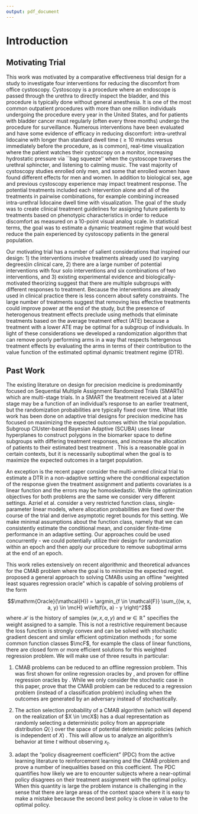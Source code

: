```yaml
---
output: pdf_document
---
```


# Introduction

## Motivating Trial 

This work was motivated by a comparative effectiveness trial design for a study to investigate four interventions for reducing the discomfort from office cystoscopy. Cystoscopy is a procedure where an endoscope is passed through the urethra to directly inspect the bladder, and this procedure is typically done without general anesthesia. It is one of the most common outpatient procedures with more than one million individuals undergoing the procedure every year in the United States\cite{dartmouth_atlas_data_2021}, and for patients with bladder cancer must regularly (often every three months) undergo the procedure for surveillance. Numerous interventions have been evaluated and have some evidence of efficacy in reducing discomfort: intra-urethral lidocaine with longer than standard dwell time ($\geq 10$ minutes versus immediately before the procedure, as is common), real-time visualization where  the patient watches their cystoscopy on a monitor, increasing hydrostatic pressure via ``bag squeeze'' when the cystoscope traverses the urethral sphincter, and listening to calming music. The vast majority of cystoscopy studies enrolled only men, and some that enrolled women have found different effects for men and women. In addition to biological sex, age and previous cystoscopy experience may impact treatment response. The potential treatments included each intervention alone and all of the treatments in pairwise combinations, for example combining increased intra-urethral lidocaine dwell time with visualization. The goal of the study was to create clinical treatment guidelines for assigning future patients to treatments based on phenotypic characteristics in order to reduce discomfort as measured on a 10-point visual analog scale. In statistical terms, the goal was to estimate a dynamic treatment regime that would best reduce the pain experienced by cystoscopy patients in the general population.

Our motivating trial has a number of salient considerations that inspired our design: 1) the interventions involve treatments already used (to varying degrees)in clinical care, 2) there are a large number of potential interventions with four solo interventions and six combinations of two interventions, and 3) existing experimental evidence and biologically-motivated theorizing suggest that there are multiple subgroups with different responses to treatment. Because the interventions are already used in clinical practice there is less concern about safety constraints. The large number of treatments suggest that removing less effective treatments could improve power at the end of the study, but the presence of heterogenous treatment effects preclude using methods that eliminate treatments based on the average treatment effect (ATE) because a treatment with a lower ATE may be optimal for a subgroup of individuals. In light of these considerations we developed a randomization algorithm that can remove poorly performing arms in a way that respects hetergenous treatment effects by evaluating the arms in terms of their contribution to the value function of the estimated optimal dynamic treatment regime (DTR). 

## Past Work

The existing literature on design for precision medicine is predominantly focused on Sequential Multiple Assignment Randomized Trials (SMARTs) \citep{lei2012smart, kosorok2015adaptive} which are multi-stage trials. In a SMART the treatment received at a later stage may be a function of an individual's response to an earlier treatment, but the randomization probabilities are typically fixed over time. What little work has been done on adaptive trial designs for precision medicine has focused on maximizing the expected outcomes within the trial population. Subgroup ClUster-based Bayesian Adaptive (SCUBA) uses linear hyperplanes to construct polygons in the biomarker space to define subgroups with differing treatment responses, and increase the allocation of patients to their estimated best treatment  \cite{guo2017subgroup}. This is a reasonable goal in certain contexts, but it is necessarily suboptimal when the goal is to maximize the expected outcomes in a target population. 

An exception is the recent paper \cite{azriel2021optimal} consider the multi-armed clinical trial to estimate a DTR in a non-adaptive setting where the conditional expectation of the response given the treatment assignment and patients covariates is a linear function and the errors may be homoskedastic. 
While the optimization objectives for both problems are the same we consider very different settings. Azriel et al. consider a very restricted function class, single-parameter linear models, where allocation probabilities are fixed over the course of the trial and derive asymptotic regret bounds for this setting. We make minimal assumptions about the function class, namely that we can consistently estimate the conditional mean, and consider finite-time performance in an adaptive setting. Our approaches could be used concurrently - we could potentially utilize their design for randomization within an epoch and then apply our procedure to remove suboptimal arms at the end of an epoch.

This work relies extensively on recent algorithmic and theoretical advances for the CMAB problem where the goal is to minimize the expected regret. \cite{foster2018practical} proposed a general approach to solving CMABs using
an offline "weighted least squares regression oracle" which is capable of solving problems of the form

$$\mathrm{Oracle}(\mathcal{H}) = \argmin_{f \in \mathcal{F}} \sum_{(w, x, a, y) \in \mcH} w\left(f(x, a) - y \right)^2$$
where $\mathcal{H}$ is the history of samples $(w, x, a, y)$ and $w \in \mathbb{R}^{+}$ specifies the weight assigned to a sample. This is not a restrictive requirement because the loss function is strongly convex and can be solved with stochastic gradient descent and similar efficient optimization methods \cite{widrow1960adaptive, duchi2011adaptive}; for some common function classes $\mcF$, for example the class of linear functions, there are closed form or more efficient solutions for this weighted regression problem. We will make use of three results in particular:

1) CMAB problems can be reduced to an offline regression problem. This was first shown for online regression oracles by \cite{foster2020beyond}, and proven for offline regression oracles by \cite{simchi2022bypassing}. While we only consider the stochastic case in this paper, \cite{foster2020beyond} prove that the CMAB problem can be reduced to a regression problem (instead of a classification problem) including when the outcomes are generated by an adversary instead of stochastically.

2) The action selection probability of a CMAB algorithm (which will depend on the realization of $X \in \mcX$) has a dual representation as randomly selecting a deterministic policy from an appropriate distribution $Q(\cdot)$ over the space of potential deterministic policies (which is independent of $X$) \cite{simchi2022bypassing}. This will allow us to analyze an algorithm's behavior at time $t$ without observing $x_t$.

3) \citep{foster2020instance} adapt the "policy disagreement coefficient" (PDC) from the active learning literature \citep{cohn1994improving, hanneke2014theory} to reinforcement learning and the CMAB problem and prove a number of inequalities based on this coefficient. The PDC quantifies how likely we are to encounter subjects where a near-optimal policy disagrees on their treatment assignment with the optimal policy. When this quantity is large the problem instance is challenging in the sense that there are large areas of the context space where it is easy to make a mistake because the second best policy is close in value to the optimal policy.


